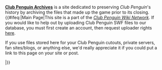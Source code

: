 '''[[Project:About|Club Penguin Archives]]''' is a site dedicated to preserving ''Club Penguin''<nowiki>'</nowiki>s history by archiving the files that made up the game prior to its closing. {{#ifeq:{{PAGENAME}}|Main Page|This site is a part of the ''[[clubpenguinwiki:|Club Penguin Wiki Network]]''. If you would like to help out by uploading Club Penguin SWF files to our database, you must first create an account, then request uploader rights [[Project:Request permissions|here]]. 

If you use files stored here for your Club Penguin cutouts, private servers, fan sites/blogs, or anything else, we'd really appreciate it if you could put a link to this page on your site or post.

{{Mainnav}}|}}
